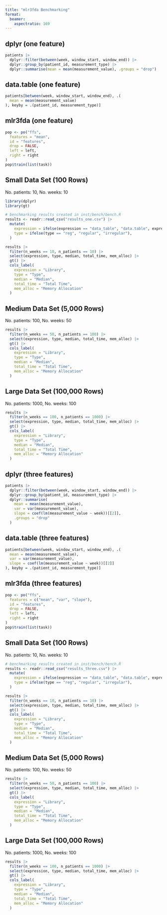 ```yaml
---
title: "mlr3fda Benchmarking"
format:
  beamer:
    aspectratio: 169
---
```


## dplyr (one feature)

```r
patients |>
  dplyr::filter(between(week, window_start, window_end)) |>
  dplyr::group_by(patient_id, measurement_type) |>
  dplyr::summarise(mean = mean(measurement_value), .groups = "drop")
```

## data.table (one feature)

```r
patients[between(week, window_start, window_end), .(
  mean = mean(measurement_value)
), keyby = .(patient_id, measurement_type)]
```

## mlr3fda (one feature)

```r
pop <- po("ffs",
  features = "mean",
  id = "features",
  drop = FALSE,
  left = left,
  right = right
)
pop$train(list(task))
```

## Small Data Set (100 Rows)

No. patients: 10, No. weeks: 10

```r
library(dplyr)
library(gt)

# benchmarking results created in inst/bench/bench.R
results <- readr::read_csv("results_one.csv") |>
  mutate(
    expression = ifelse(expression == "data_table", "data.table", expression),
    type = ifelse(type == "reg", "regular", "irregular"),
  )

results |>
  filter(n_weeks == 10, n_patients == 10) |>
  select(expression, type, median, total_time, mem_alloc) |>
  gt() |>
  cols_label(
    expression = "Library",
    type = "Type",
    median = "Median",
    total_time = "Total Time",
    mem_alloc = "Memory Allocation"
  )
```

## Medium Data Set (5,000 Rows)

No. patients: 100, No. weeks: 50

```r
results |>
  filter(n_weeks == 50, n_patients == 100) |>
  select(expression, type, median, total_time, mem_alloc) |>
  gt() |>
  cols_label(
    expression = "Library",
    type = "Type",
    median = "Median",
    total_time = "Total Time",
    mem_alloc = "Memory Allocation"
  )
```

## Large Data Set (100,000 Rows)

No. patients: 1000, No. weeks: 100

```r
results |>
  filter(n_weeks == 100, n_patients == 1000) |>
  select(expression, type, median, total_time, mem_alloc) |>
  gt() |>
  cols_label(
    expression = "Library",
    type = "Type",
    median = "Median",
    total_time = "Total Time",
    mem_alloc = "Memory Allocation"
  )
```

## dplyr (three features)

```r
patients |>
  dplyr::filter(between(week, window_start, window_end)) |>
  dplyr::group_by(patient_id, measurement_type) |>
  dplyr::summarise(
    mean = mean(measurement_value),
    var = var(measurement_value),
    slope = coef(lm(measurement_value ~ week))[[2]],
    .groups = "drop"
  )
```

## data.table (three features)

```r
patients[between(week, window_start, window_end), .(
  mean = mean(measurement_value),
  var = var(measurement_value),
  slope = coef(lm(measurement_value ~ week))[[2]]
), keyby = .(patient_id, measurement_type)]
```

## mlr3fda (three features)

```r
pop <- po("ffs",
  features = c("mean", "var", "slope"),
  id = "features",
  drop = FALSE,
  left = left,
  right = right
)
pop$train(list(task))
```

## Small Data Set (100 Rows)

No. patients: 10, No. weeks: 10

```r
# benchmarking results created in inst/bench/bench.R
results <- readr::read_csv("results_three.csv") |>
  mutate(
    expression = ifelse(expression == "data_table", "data.table", expression),
    type = ifelse(type == "reg", "regular", "irregular"),
  )

results |>
  filter(n_weeks == 10, n_patients == 10) |>
  select(expression, type, median, total_time, mem_alloc) |>
  gt() |>
  cols_label(
    expression = "Library",
    type = "Type",
    median = "Median",
    total_time = "Total Time",
    mem_alloc = "Memory Allocation"
  )
```

## Medium Data Set (5,000 Rows)

No. patients: 100, No. weeks: 50

```r
results |>
  filter(n_weeks == 50, n_patients == 100) |>
  select(expression, type, median, total_time, mem_alloc) |>
  gt() |>
  cols_label(
    expression = "Library",
    type = "Type",
    median = "Median",
    total_time = "Total Time",
    mem_alloc = "Memory Allocation"
  )
```

## Large Data Set (100,000 Rows)

No. patients: 1000, No. weeks: 100

```r
results |>
  filter(n_weeks == 100, n_patients == 1000) |>
  select(expression, type, median, total_time, mem_alloc) |>
  gt() |>
  cols_label(
    expression = "Library",
    type = "Type",
    median = "Median",
    total_time = "Total Time",
    mem_alloc = "Memory Allocation"
  )
```
